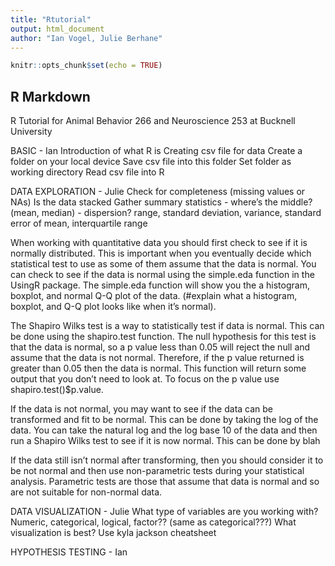 ```yaml
---
title: "Rtutorial"
output: html_document
author: "Ian Vogel, Julie Berhane"
---
```


```r
knitr::opts_chunk$set(echo = TRUE)
```

## R Markdown

R Tutorial for Animal Behavior 266 and Neuroscience 253 at Bucknell University

BASIC - Ian
Introduction of what R is
Creating csv file for data
Create a folder on your local device
Save csv file into this folder
Set folder as working directory
Read csv file into R

DATA EXPLORATION - Julie
Check for completeness (missing values or NAs)
Is the data stacked
Gather summary statistics 
  - where's the middle? (mean, median)
  - dispersion? range, standard deviation, variance, standard error of mean, interquartile range

When working with quantitative data you should first check to see if it is normally distributed. This is important when you eventually decide which statistical test to use as some of them assume that the data is normal. You can check to see if the data is normal using the simple.eda function in the UsingR package. The simple.eda function will show you the a histogram, boxplot, and normal Q-Q plot of the data. (#explain what a histogram, boxplot, and Q-Q plot looks like when it's normal).

The Shapiro Wilks test is a way to statistically test if data is normal. This can be done using the shapiro.test function. The null hypothesis for this test is that the data is normal, so a p value less than 0.05 will reject the null and assume that the data is not normal. Therefore, if the p value returned is greater than 0.05 then the data is normal. This function will return some output that you don't need to look at. To focus on the p value use shapiro.test()$p.value.

If the data is not normal, you may want to see if the data can be transformed and fit to be normal. This can be done by taking the log of the data. You can take the natural log and the log base 10 of the data and then run a Shapiro Wilks test to see if it is now normal. This can be done by blah

If the data still isn't normal after transforming, then you should consider it to be not normal and then use non-parametric tests during your statistical analysis. Parametric tests are those that assume that data is normal and so are not suitable for non-normal data.




DATA VISUALIZATION - Julie
What type of variables are you working with? Numeric, categorical, logical, factor?? (same as categorical???)
What visualization is best? Use kyla jackson cheatsheet

HYPOTHESIS TESTING - Ian
